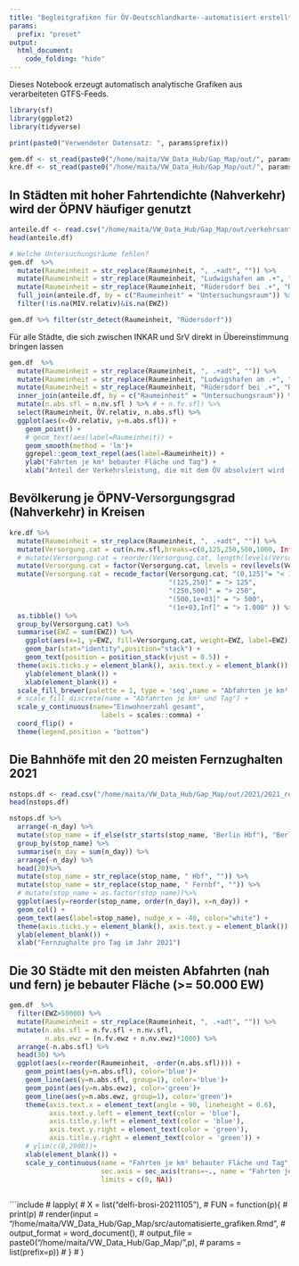 ```yaml
---
title: "Begleitgrafiken für ÖV-Deutschlandkarte--automatisiert erstellt"
params:
  prefix: "preset"
output: 
  html_document:
    code_folding: "hide"
---
```


Dieses Notebook erzeugt automatisch analytische Grafiken aus verarbeiteten GTFS-Feeds.

```r
library(sf)
library(ggplot2)
library(tidyverse)
```
```r
print(paste0("Verwendeter Datensatz: ", params$prefix))
```


```r
gem.df <- st_read(paste0("/home/maita/VW_Data_Hub/Gap_Map/out/", params$prefix, "_gem.stops.4326.geojson"))
kre.df <- st_read(paste0("/home/maita/VW_Data_Hub/Gap_Map/out/", params$prefix, "_kre.stops.4326.geojson"))
```

## In Städten mit hoher Fahrtendichte (Nahverkehr) wird der ÖPNV häufiger genutzt
```r
anteile.df <- read.csv("/home/maita/VW_Data_Hub/Gap_Map/out/verkehrsanteile.csv")
head(anteile.df)
```

```r
# Welche Untersuchungsräume fehlen?
gem.df  %>% 
  mutate(Raumeinheit = str_replace(Raumeinheit, ", .+adt", "")) %>%
  mutate(Raumeinheit = str_replace(Raumeinheit, "Ludwigshafen am .+", "Ludwigshafen"))%>%
  mutate(Raumeinheit = str_replace(Raumeinheit, "Rüdersdorf bei .+", "Rüdersdorf"))%>%
  full_join(anteile.df, by = c("Raumeinheit" = "Untersuchungsraum")) %>%
  filter(!is.na(MIV.relativ)&is.na(EWZ)) 
```
```r
gem.df %>% filter(str_detect(Raumeinheit, "Rüdersdorf"))
```
Für alle Städte, die sich zwischen INKAR und SrV direkt in Übereinstimmung bringen lassen
```r
gem.df  %>% 
  mutate(Raumeinheit = str_replace(Raumeinheit, ", .+adt", "")) %>%
  mutate(Raumeinheit = str_replace(Raumeinheit, "Ludwigshafen am .+", "Ludwigshafen"))%>%
  mutate(Raumeinheit = str_replace(Raumeinheit, "Rüdersdorf bei .+", "Rüdersdorf"))%>%
  inner_join(anteile.df, by = c("Raumeinheit" = "Untersuchungsraum")) %>%
  mutate(n.abs.sfl = n.nv.sfl ) %>% # + n.fv.sfl) %>%
  select(Raumeinheit, ÖV.relativ, n.abs.sfl) %>%
  ggplot(aes(x=ÖV.relativ, y=n.abs.sfl)) +
    geom_point() +
    # geom_text(aes(label=Raumeinheit)) +
    geom_smooth(method = 'lm')+
    ggrepel::geom_text_repel(aes(label=Raumeinheit)) +
    ylab("Fahrten je km² bebauter Fläche und Tag") +
    xlab("Anteil der Verkehrsleistung, die mit dem ÖV absolviert wird (%)")
```

## Bevölkerung je ÖPNV-Versorgungsgrad (Nahverkehr) in Kreisen
```r
kre.df %>% 
  mutate(Raumeinheit = str_replace(Raumeinheit, ", .+adt", "")) %>%
  mutate(Versorgung.cat = cut(n.nv.sfl,breaks=c(0,125,250,500,1000, Inf))) %>%
  # mutate(Versorgung.cat = reorder(Versorgung.cat, length(levels(Versorgung.cat))-as.numeric(labels(Versorgung.cat)))) %>%
  mutate(Versorgung.cat = factor(Versorgung.cat, levels = rev(levels(Versorgung.cat)))) %>%
  mutate(Versorgung.cat = recode_factor(Versorgung.cat, "(0,125]"= "< 125" , 
                                        "(125,250]" = "> 125", 
                                        "(250,500]" = "> 250", 
                                        "(500,1e+03]" = "> 500", 
                                        "(1e+03,Inf]" = "> 1.000" )) %>%
  as.tibble() %>%
  group_by(Versorgung.cat) %>%
  summarise(EWZ = sum(EWZ)) %>%
    ggplot(aes(x=1, y=EWZ, fill=Versorgung.cat, weight=EWZ, label=EWZ)) +
    geom_bar(stat="identity",position="stack") +
    geom_text(position = position_stack(vjust = 0.5)) + 
  theme(axis.ticks.y = element_blank(), axis.text.y = element_blank()) +
    ylab(element_blank()) +
    xlab(element_blank()) +
  scale_fill_brewer(palette = 1, type = 'seq',name = "Abfahrten je km² und Tag")+
  # scale_fill_discrete(name = "Abfahrten je km² und Tag") +
  scale_y_continuous(name="Einwohnerzahl gesamt", 
                       labels = scales::comma) +
  coord_flip() +
  theme(legend.position = "bottom")
```


## Die Bahnhöfe mit den 20 meisten Fernzughalten 2021
```r
nstops.df <- read.csv("/home/maita/VW_Data_Hub/Gap_Map/out/2021/2021_reissue_2fv.nstops.csv")
head(nstops.df)
```

```r
nstops.df %>%
  arrange(-n_day) %>%
  mutate(stop_name = if_else(str_starts(stop_name, "Berlin Hbf"), "Berlin Hbf", as.character(stop_name))) %>%
  group_by(stop_name) %>%
  summarise(n_day = sum(n_day)) %>%
  arrange(-n_day) %>%
  head(20)%>%
  mutate(stop_name = str_replace(stop_name, " Hbf", "")) %>%
  mutate(stop_name = str_replace(stop_name, " Fernbf", "")) %>%
  # mutate(stop_name = as.factor(stop_name))%>%
  ggplot(aes(y=reorder(stop_name, order(n_day)), x=n_day)) +
  geom_col() +
  geom_text(aes(label=stop_name), nudge_x = -40, color="white") +
  theme(axis.ticks.y = element_blank(), axis.text.y = element_blank()) +
  ylab(element_blank()) +
  xlab("Fernzughalte pro Tag im Jahr 2021")
```

## Die 30 Städte mit den meisten Abfahrten (nah und fern) je bebauter Fläche (>= 50.000 EW)
```r
gem.df  %>% 
  filter(EWZ>50000) %>%
  mutate(Raumeinheit = str_replace(Raumeinheit, ", .+adt", "")) %>%
  mutate(n.abs.sfl = n.fv.sfl + n.nv.sfl,
         n.abs.ewz = (n.fv.ewz + n.nv.ewz)*1000) %>%
  arrange(-n.abs.sfl) %>%
  head(30) %>%
  ggplot(aes(x=reorder(Raumeinheit, -order(n.abs.sfl)))) +
    geom_point(aes(y=n.abs.sfl), color='blue')+
    geom_line(aes(y=n.abs.sfl, group=1), color='blue')+
    geom_point(aes(y=n.abs.ewz), color='green')+
    geom_line(aes(y=n.abs.ewz, group=1), color='green')+
    theme(axis.text.x = element_text(angle = 90, lineheight = 0.6),
          axis.text.y.left = element_text(color = 'blue'),
          axis.title.y.left = element_text(color = 'blue'),
          axis.text.y.right = element_text(color = 'green'),
          axis.title.y.right = element_text(color = 'green')) +
    # ylim(c(0,2900))+
    xlab(element_blank()) +
    scale_y_continuous(name = "Fahrten je km² bebauter Fläche und Tag",
                       sec.axis = sec_axis(trans=~., name = "Fahrten je 1.000 Einwohner und Tag"),
                       limits = c(0, NA))
  

```

```{include=FALSE}
# lapply(
#   X = list("delfi-brosi-20211105"), 
#   FUN = function(p){
#     print(p)
#     render(input = "/home/maita/VW_Data_Hub/Gap_Map/src/automatisierte_grafiken.Rmd", 
#            output_format = word_document(), 
#            output_file = paste0("/home/maita/VW_Data_Hub/Gap_Map/",p), 
#            params = list(prefix=p))
#     }
#   )
